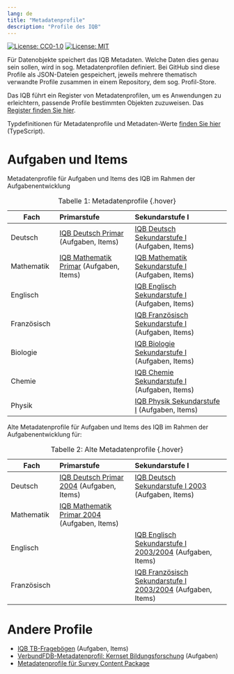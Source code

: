 ---
lang: de
title: "Metadatenprofile"
description: "Profile des IQB"
---

[![License: CC0-1.0](https://img.shields.io/badge/License-CC0_1.0-lightgrey.svg)](http://creativecommons.org/publicdomain/zero/1.0/)
[![License: MIT](https://img.shields.io/badge/License-MIT-yellow.svg)](https://opensource.org/licenses/MIT)

Für Datenobjekte speichert das IQB Metadaten. Welche Daten dies genau sein sollen, wird in sog. Metadatenprofilen definiert. Bei GitHub sind diese Profile als JSON-Dateien gespeichert, jeweils mehrere thematisch verwandte Profile zusammen in einem Repository, dem sog. Profil-Store.

Das IQB führt ein Register von Metadatenprofilen, um es Anwendungen zu erleichtern, passende Profile bestimmten Objekten zuzuweisen. Das [Register finden Sie hier](https://github.com/iqb-vocabs/profile-registry).

Typdefinitionen für Metadatenprofile und Metadaten-Werte [finden Sie hier](https://github.com/iqb-vocabs/metadata#readme) (TypeScript).

# Aufgaben und Items

Metadatenprofile für Aufgaben und Items des IQB im Rahmen der Aufgabenentwicklung

| Fach | Primarstufe | Sekundarstufe I |
|-----------------|:-------------------------|:--------------------------------|
| Deutsch         |[IQB Deutsch Primar](https://iqb-vocabs.github.io/p12/) (Aufgaben, Items) |[IQB Deutsch Sekundarstufe I](https://iqb-vocabs.github.io/p16/) (Aufgaben, Items) |
| Mathematik      |[IQB Mathematik Primar](https://iqb-vocabs.github.io/p11/) (Aufgaben, Items)|[IQB Mathematik Sekundarstufe I](https://iqb-vocabs.github.io/p71/) (Aufgaben, Items) |
| Englisch        |     |[IQB Englisch Sekundarstufe I](https://iqb-vocabs.github.io/p53/) (Aufgaben, Items) |
| Französisch     |     |[IQB Französisch Sekundarstufe I](https://iqb-vocabs.github.io/p52/) (Aufgaben, Items) |
| Biologie        |     |[IQB Biologie Sekundarstufe I](https://iqb-vocabs.github.io/p75/) (Aufgaben, Items) |
| Chemie     |     |[IQB Chemie Sekundarstufe I](https://iqb-vocabs.github.io/p77/) (Aufgaben, Items) |
| Physik        |     |[IQB Physik Sekundarstufe I](https://iqb-vocabs.github.io/p73/) (Aufgaben, Items) |
: Tabelle 1: Metadatenprofile  {.hover}

Alte Metadatenprofile für Aufgaben und Items des IQB im Rahmen der Aufgabenentwicklung für:

| Fach | Primarstufe | Sekundarstufe I |
|-----------------|:-------------------------|:--------------------------------|
| Deutsch         |[IQB Deutsch Primar 2004](https://iqb-vocabs.github.io/p14/) (Aufgaben, Items) | [IQB Deutsch Sekundarstufe I 2003](https://iqb-vocabs.github.io/p17/) (Aufgaben, Items) |
| Mathematik      |[IQB Mathematik Primar 2004](https://iqb-vocabs.github.io/p15/) (Aufgaben, Items)|      |
| Englisch        |     |[IQB Englisch Sekundarstufe I 2003/2004](https://iqb-vocabs.github.io/p54/) (Aufgaben, Items) |
| Französisch     |     |[IQB Französisch Sekundarstufe I 2003/2004](https://iqb-vocabs.github.io/p55/) (Aufgaben, Items) |
: Tabelle 2: Alte Metadatenprofile  {.hover}

# Andere Profile

* [IQB TB-Fragebögen](https://iqb-vocabs.github.io/p60/) (Aufgaben, Items)
* [VerbundFDB-Metadatenprofil: Kernset Bildungsforschung](https://iqb-vocabs.github.io/p80/) (Aufgaben)
* [Metadatenprofile für Survey Content Package](https://iqb-vocabs.github.io/p44/)




